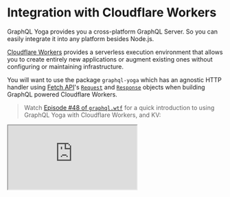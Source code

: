 
# Integration with Cloudflare Workers

GraphQL Yoga provides you a cross-platform GraphQL Server. So you can easily integrate it into any platform besides Node.js.

[Cloudflare Workers](https://developers.cloudflare.com/workers) provides a serverless execution environment that allows you to create entirely new applications or augment existing ones without configuring or maintaining infrastructure.

You will want to use the package `graphql-yoga` which has an agnostic HTTP handler using [Fetch API](https://developer.mozilla.org/en-US/docs/Web/API/Fetch_API/Using_Fetch)'s [`Request`](https://developer.mozilla.org/en-US/docs/Web/API/Request) and [`Response`](https://developer.mozilla.org/en-US/docs/Web/API/Response) objects when building GraphQL powered Cloudflare Workers.

> Watch [Episode #48 of `graphql.wtf`](https://graphql.wtf/episodes/48-graphql-yoga-cloudflare-workers-kv) for a quick introduction to using GraphQL Yoga with Cloudflare Workers, and KV:

<iframe
  src="https://www.youtube.com/embed/xibiwSXMLsc"
  title="Using GraphQL Yoga with Cloudflare Workers, and KV"
/>

## Installation

<PackageCmd packages={['graphql graphql-yoga']} />

## Example with regular `fetch` event listener

```ts filename="listener.mjs"
import { createYoga, createSchema } from 'graphql-yoga'

const yoga = createYoga({
  schema: createSchema({
    typeDefs: /* GraphQL */ `
      type Query {
        hello: String!
      }
    `,
    resolvers: {
      Query: {
        hello: () => 'Hello World!'
      }
    }
  })
})

self.addEventListener('fetch', yoga)
```

> You can also check a full example on our GitHub repository [here](https://github.com/dotansimha/graphql-yoga/tree/v3/examples/service-worker)

## Example with Modules Approach

```ts filename="modules.mjs"
import { createYoga, createSchema } from 'graphql-yoga'

const yoga = createYoga({
  schema: createSchema({
    typeDefs: /* GraphQL */ `
      type Query {
        hello: String!
      }
    `,
    resolvers: {
      Query: {
        hello: () => 'Hello World!'
      }
    }
  })
})
export default { fetch: yoga.fetch }
```

### Access to environmental values (KV Namespaces etc.)

You can access your KV namespaces etc through the context.

```ts
import { createYoga, createSchema } from 'graphql-yoga'

interface Env {
  MY_NAMESPACE: KVNamespace
}

const yoga = createYoga<Env>({
  schema: createSchema({
    typeDefs: /* GraphQL */ `
      type Query {
        todo(id: ID!): String
        todos: [String]
      }
      type Mutation {
        createTodo(id: ID!, text: String!): String
        deleteTodo(id: ID!): String
      }
    `,
    resolvers: {
      Query: {
        todo: (_, { id }, { MY_NAMESPACE }) => MY_NAMESPACE.get(id),
        todos: (_, __, { MY_NAMESPACE }) => MY_NAMESPACE.list()
      },
      Mutation: {
        // MY_NAMESPACE is available as a GraphQL context
        createTodo(_, { id, text }, context) {
          return context.MY_NAMESPACE.put(id, text)
        },
        deleteTodo(_, { id }, context) {
          return context.MY_NAMESPACE.delete(id)
        }
      }
    }
  })
})

export default { fetch: yoga.fetch }
```

If you need `ExecutionContext` as well inside your resolvers, you can extend the context type like below;

```ts
import { createYoga } from 'graphql-yoga'

interface Env {
  MY_NAMESPACE: KVNamespace
}

const yoga = createYoga<Env & ExecutionContext>({
  schema: createSchema({
    typeDefs: /* GraphQL */ `
      type Query {
        hello: String!
      }
    `,
    resolvers: {
      Query: {
        hello: () => 'Hello World!'
      }
    }
  })
})

export default { fetch: yoga.fetch }
```

> You can also check a full example on our GitHub repository [here](https://github.com/dotansimha/graphql-yoga/tree/v3/examples/cloudflare-modules)

## Enabling Subscriptions

In order to enable Server Sent Events based subscriptions with Cloudflare Workers, you should add a compatibility flag in your wrangler configuration file like below;

```toml
compatibility_flags = ["streams_enable_constructors"]
```

## Debug Logging

You should expose `DEBUG` variable in your environment to enable more verbose logging from GraphQL Yoga application.
